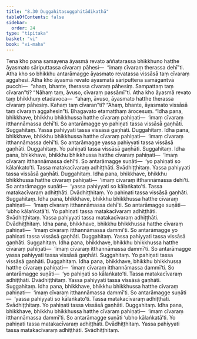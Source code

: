 ```yaml
---
title: "8.30 Duggahitasuggahitādikathā"
tableOfContents: false
sidebar:
  order: 24
type: "tipitaka"
basket: "vi"
book: "vi-maha"
---
```



<DynamicBreadcrumb />

<Division number="377" book="vi-maha" bookNo="3" page="425">

<Paragraph number="1735" book="vi-maha">
Tena kho pana samayena āyasmā revato aññatarassa bhikkhuno hatthe āyasmato sāriputtassa cīvaraṃ pāhesi—  “imaṃ cīvaraṃ therassa dehī”ti. Atha kho so bhikkhu antarāmagge āyasmato revatassa vissāsā taṃ cīvaraṃ aggahesi. Atha kho āyasmā revato āyasmatā sāriputtena samāgantvā pucchi—  “ahaṃ, bhante, therassa cīvaraṃ pāhesiṃ. Sampattaṃ taṃ cīvaran”ti? “Nāhaṃ taṃ, āvuso, cīvaraṃ passāmī”ti. Atha kho āyasmā revato taṃ bhikkhuṃ etadavoca—  “ahaṃ, āvuso, āyasmato hatthe therassa cīvaraṃ pāhesiṃ. Kahaṃ taṃ cīvaran”ti? “Ahaṃ, bhante, āyasmato vissāsā taṃ cīvaraṃ aggahesin”ti. Bhagavato etamatthaṃ ārocesuṃ.
</Paragraph>

</Division>
<Division number="378" book="vi-maha" bookNo="3" page="426">

<Paragraph number="1736" book="vi-maha">
“Idha pana, bhikkhave, bhikkhu bhikkhussa hatthe cīvaraṃ pahiṇati—  ‘imaṃ cīvaraṃ itthannāmassa dehī’ti. So antarāmagge yo pahiṇati tassa vissāsā gaṇhāti. Suggahitaṃ. Yassa pahiyyati tassa vissāsā gaṇhāti. Duggahitaṃ.
</Paragraph>

<Paragraph number="1737" book="vi-maha">
Idha pana, bhikkhave, bhikkhu bhikkhussa hatthe cīvaraṃ pahiṇati—  ‘imaṃ cīvaraṃ itthannāmassa dehī’ti. So antarāmagge yassa pahiyyati tassa vissāsā gaṇhāti. Duggahitaṃ. Yo pahiṇati tassa vissāsā gaṇhāti. Suggahitaṃ.
</Paragraph>

<Paragraph number="1738" book="vi-maha">
Idha pana, bhikkhave, bhikkhu bhikkhussa hatthe cīvaraṃ pahiṇati—  ‘imaṃ cīvaraṃ itthannāmassa dehī’ti. So antarāmagge suṇāti—  ‘yo pahiṇati so kālaṅkato’ti. Tassa matakacīvaraṃ adhiṭṭhāti. Svādhiṭṭhitaṃ. Yassa pahiyyati tassa vissāsā gaṇhāti. Duggahitaṃ.
</Paragraph>

<Paragraph number="1739" book="vi-maha">
Idha pana, bhikkhave, bhikkhu bhikkhussa hatthe cīvaraṃ pahiṇati—  ‘imaṃ cīvaraṃ itthannāmassa dehī’ti. So antarāmagge suṇāti—  ‘yassa pahiyyati so kālaṅkato’ti. Tassa matakacīvaraṃ adhiṭṭhāti. Dvādhiṭṭhitaṃ. Yo pahiṇati tassa vissāsā gaṇhāti. Suggahitaṃ.
</Paragraph>

<Paragraph number="1740" book="vi-maha">
Idha pana, bhikkhave, bhikkhu bhikkhussa hatthe cīvaraṃ pahiṇati—  ‘imaṃ cīvaraṃ itthannāmassa dehī’ti. So antarāmagge suṇāti—  ‘ubho kālaṅkatā’ti. Yo pahiṇati tassa matakacīvaraṃ adhiṭṭhāti. Svādhiṭṭhitaṃ. Yassa pahiyyati tassa matakacīvaraṃ adhiṭṭhāti. Dvādhiṭṭhitaṃ.
</Paragraph>

<Paragraph number="1741" book="vi-maha">
Idha pana, bhikkhave, bhikkhu bhikkhussa hatthe cīvaraṃ pahiṇati—  ‘imaṃ cīvaraṃ itthannāmassa dammī’ti. So antarāmagge yo pahiṇati tassa vissāsā gaṇhāti. Duggahitaṃ. Yassa pahiyyati tassa vissāsā gaṇhāti. Suggahitaṃ.
</Paragraph>

<Paragraph number="1742" book="vi-maha">
Idha pana, bhikkhave, bhikkhu bhikkhussa hatthe cīvaraṃ pahiṇati—  ‘imaṃ cīvaraṃ itthannāmassa dammī’ti. So antarāmagge yassa pahiyyati tassa vissāsā gaṇhāti. Suggahitaṃ. Yo pahiṇati tassa vissāsā gaṇhāti. Duggahitaṃ.
</Paragraph>

<Paragraph number="1743" book="vi-maha">
Idha pana, bhikkhave, bhikkhu bhikkhussa hatthe cīvaraṃ pahiṇati—  ‘imaṃ cīvaraṃ itthannāmassa dammī’ti. So antarāmagge suṇāti—  ‘yo pahiṇati so kālaṅkato’ti. Tassa matakacīvaraṃ adhiṭṭhāti. Dvādhiṭṭhitaṃ. Yassa pahiyyati tassa vissāsā gaṇhāti. Suggahitaṃ.
</Paragraph>

<Paragraph number="1744" book="vi-maha">
Idha pana, bhikkhave, bhikkhu bhikkhussa hatthe cīvaraṃ pahiṇati—  ‘imaṃ cīvaraṃ itthannāmassa dammī’ti. So antarāmagge suṇāti—  ‘yassa pahiyyati so kālaṅkato’ti. Tassa matakacīvaraṃ adhiṭṭhāti. Svādhiṭṭhitaṃ. Yo pahiṇati tassa vissāsā gaṇhāti. Duggahitaṃ.
</Paragraph>

<Paragraph number="1745" book="vi-maha">
Idha pana, bhikkhave, bhikkhu bhikkhussa hatthe cīvaraṃ pahiṇati—  ‘imaṃ cīvaraṃ itthannāmassa dammī’ti. So antarāmagge suṇāti ‘ubho kālaṅkatā’ti. Yo pahiṇati tassa matakacīvaraṃ adhiṭṭhāti. Dvādhiṭṭhitaṃ. Yassa pahiyyati tassa matakacīvaraṃ adhiṭṭhāti. Svādhiṭṭhitaṃ.
</Paragraph>
</Division>